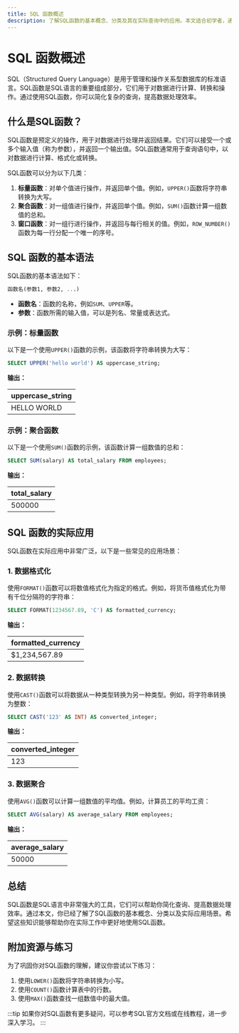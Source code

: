 ```yaml
---
title: SQL 函数概述
description: 了解SQL函数的基本概念、分类及其在实际查询中的应用。本文适合初学者，通过示例和实际案例帮助你掌握SQL函数的使用。
---
```


# SQL 函数概述

SQL（Structured Query Language）是用于管理和操作关系型数据库的标准语言。SQL函数是SQL语言的重要组成部分，它们用于对数据进行计算、转换和操作。通过使用SQL函数，你可以简化复杂的查询，提高数据处理效率。

## 什么是SQL函数？

SQL函数是预定义的操作，用于对数据进行处理并返回结果。它们可以接受一个或多个输入值（称为参数），并返回一个输出值。SQL函数通常用于查询语句中，以对数据进行计算、格式化或转换。

SQL函数可以分为以下几类：

1. **标量函数**：对单个值进行操作，并返回单个值。例如，`UPPER()`函数将字符串转换为大写。
2. **聚合函数**：对一组值进行操作，并返回单个值。例如，`SUM()`函数计算一组数值的总和。
3. **窗口函数**：对一组行进行操作，并返回与每行相关的值。例如，`ROW_NUMBER()`函数为每一行分配一个唯一的序号。

## SQL 函数的基本语法

SQL函数的基本语法如下：

```sql
函数名(参数1, 参数2, ...)
```

- **函数名**：函数的名称，例如`SUM`、`UPPER`等。
- **参数**：函数所需的输入值，可以是列名、常量或表达式。

### 示例：标量函数

以下是一个使用`UPPER()`函数的示例，该函数将字符串转换为大写：

```sql
SELECT UPPER('hello world') AS uppercase_string;
```

**输出：**

| uppercase_string |
|------------------|
| HELLO WORLD      |

### 示例：聚合函数

以下是一个使用`SUM()`函数的示例，该函数计算一组数值的总和：

```sql
SELECT SUM(salary) AS total_salary FROM employees;
```

**输出：**

| total_salary |
|--------------|
| 500000       |

## SQL 函数的实际应用

SQL函数在实际应用中非常广泛，以下是一些常见的应用场景：

### 1. 数据格式化

使用`FORMAT()`函数可以将数值格式化为指定的格式。例如，将货币值格式化为带有千位分隔符的字符串：

```sql
SELECT FORMAT(1234567.89, 'C') AS formatted_currency;
```

**输出：**

| formatted_currency |
|--------------------|
| $1,234,567.89      |

### 2. 数据转换

使用`CAST()`函数可以将数据从一种类型转换为另一种类型。例如，将字符串转换为整数：

```sql
SELECT CAST('123' AS INT) AS converted_integer;
```

**输出：**

| converted_integer |
|-------------------|
| 123               |

### 3. 数据聚合

使用`AVG()`函数可以计算一组数值的平均值。例如，计算员工的平均工资：

```sql
SELECT AVG(salary) AS average_salary FROM employees;
```

**输出：**

| average_salary |
|----------------|
| 50000          |

## 总结

SQL函数是SQL语言中非常强大的工具，它们可以帮助你简化查询、提高数据处理效率。通过本文，你已经了解了SQL函数的基本概念、分类以及实际应用场景。希望这些知识能够帮助你在实际工作中更好地使用SQL函数。

## 附加资源与练习

为了巩固你对SQL函数的理解，建议你尝试以下练习：

1. 使用`LOWER()`函数将字符串转换为小写。
2. 使用`COUNT()`函数计算表中的行数。
3. 使用`MAX()`函数查找一组数值中的最大值。

:::tip
如果你对SQL函数有更多疑问，可以参考SQL官方文档或在线教程，进一步深入学习。
:::
